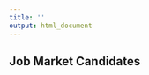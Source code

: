 ```yaml
---
title: ''
output: html_document
---
```


## Job Market Candidates

<!--- ### <a href="./resumes/jeonga park.docx">Jeonga Park</a>-->
